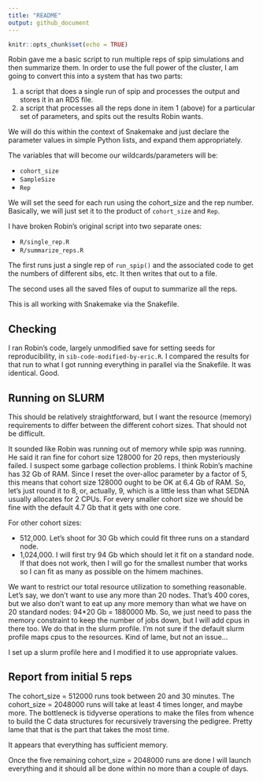 ```yaml
---
title: "README"
output: github_document
---
```


```r
knitr::opts_chunk$set(echo = TRUE)
```

Robin gave me a basic script to run multiple reps of
spip simulations and then summarize them.  In order to
use the full power of the cluster, I am going to convert
this into a system that has two parts:

1. a script that does a single run of spip and processes the
output and stores it in an RDS file.
2. a script that processes all the reps done in item 1 (above)
for a particular
set of parameters, and spits out the results Robin wants.

We will do this within the context of Snakemake and just
declare the parameter values in simple Python lists, and expand
them appropriately.


The variables that will become our wildcards/parameters will be:

- `cohort_size`
- `SampleSize`
-  `Rep`

We will set the seed for each run using the cohort_size and the rep number.
Basically, we will just set it to the product of `cohort_size` and `Rep`.

I have broken Robin's original script into two separate ones:

- `R/single_rep.R`
- `R/summarize_reps.R`


The first runs just a single rep of `run_spip()` and the associated code
to get the numbers of different sibs, etc.  It then writes that out
to a file.

The second uses all the saved files of ouput to summarize all the reps.

This is all working with Snakemake via the Snakefile.

## Checking

I ran Robin's code, largely unmodified save for setting seeds for reproducibility, in
`sib-code-modified-by-eric.R`.  I compared the results for that run to what I got
running everything in parallel via the Snakefile.  It was identical.  Good.

## Running on SLURM

This should be relatively straightforward, but I want the resource (memory)
requirements to differ between the different cohort sizes. That should not
be difficult.

It sounded like Robin was running out of memory while spip was running.
He said it ran fine for cohort size 128000 for 20 reps, then mysteriously failed.
I suspect some garbage collection problems.  I think Robin's machine has 32 Gb of RAM.
Since I reset the over-alloc parameter by a factor of 5, this means that cohort
size 128000 ought to be OK at 6.4 Gb of RAM.  So, let's just round it to 8, or, actually,
9, which is a little less than what SEDNA usually allocates for 2 CPUs.  For every smaller
cohort size we should be fine with the default 4.7 Gb that it gets with one core.  

For other cohort sizes:

- 512,000.  Let's shoot for 30 Gb which could fit three runs on a standard node.
- 1,024,000. I will first try 94 Gb which should let it fit on a standard node. If
that does not work, then I will go for the smallest number that works so I can fit as many as possible on the himem machines.

We want to restrict our total resource utilization to something reasonable.
Let's say, we don't want to use any more than 20 nodes.  That's 400 cores,
but we also don't want to eat up any more memory than what we have on
20 standard nodes: 94*20 Gb = 1880000 Mb.  So, we just need to pass the memory
constraint to keep the number of jobs down, but I will add cpus in there too.
We do that in the slurm profile. I'm not sure if the default slurm profile maps
cpus to the resources.  Kind of lame, but not an issue...

I set up a slurm profile here and I modified it to use appropriate values.

## Report from initial 5 reps

The cohort_size = 512000 runs took between 20 and 30 minutes. 
The cohort_size = 2048000 runs will take at least 4 times longer, and maybe more.  The bottleneck
is tidyverse operations to make the files from whence to build the C data structures
for recursively traversing the pedigree.  Pretty lame that that is the part that takes
the most time.  

It appears that everything has sufficient memory.

Once the five remaining cohort_size = 2048000 runs are done I will launch everything and it should all be done within no more than a couple of days.



